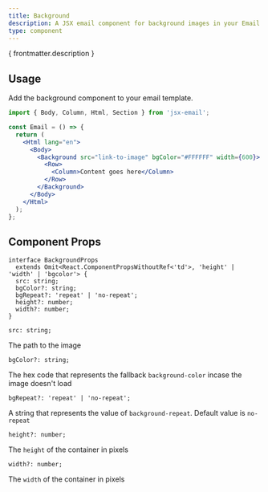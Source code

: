 ```yaml
---
title: Background
description: A JSX email component for background images in your Email template
type: component
---
```


<p>{ frontmatter.description }</p>

<Install type={frontmatter.type}/>

## Usage

Add the background component to your email template.

```jsx
import { Body, Column, Html, Section } from 'jsx-email';

const Email = () => {
  return (
    <Html lang="en">
      <Body>
        <Background src="link-to-image" bgColor="#FFFFFF" width={600}>
          <Row>
            <Column>Content goes here</Column>
          </Row>
        </Background>
      </Body>
    </Html>
  );
};
```

## Component Props

```tsx
interface BackgroundProps
  extends Omit<React.ComponentPropsWithoutRef<'td'>, 'height' | 'width' | 'bgcolor'> {
  src: string;
  bgColor?: string;
  bgRepeat?: 'repeat' | 'no-repeat';
  height?: number;
  width?: number;
}
```

```tsx
src: string;
```

The path to the image

```tsx
bgColor?: string;
```

The hex code that represents the fallback `background-color` incase the image doesn't load

```tsx
bgRepeat?: 'repeat' | 'no-repeat';
```

A string that represents the value of `background-repeat`.
Default value is `no-repeat`

```tsx
height?: number;
```

The `height` of the container in pixels

```tsx
width?: number;
```

The `width` of the container in pixels
